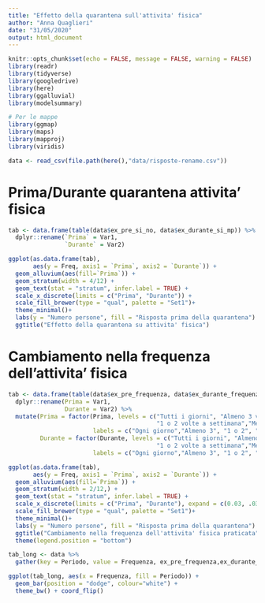 ```yaml
---
title: "Effetto della quarantena sull'attivita' fisica"
author: "Anna Quaglieri"
date: "31/05/2020"
output: html_document
---
```


```r
knitr::opts_chunk$set(echo = FALSE, message = FALSE, warning = FALSE)
library(readr)
library(tidyverse)
library(googledrive)
library(here)
library(ggalluvial)
library(modelsummary)

# Per le mappe
library(ggmap)
library(maps)
library(mapproj)
library(viridis)
```


```r
data <- read_csv(file.path(here(),"data/risposte-rename.csv"))
```


# Prima/Durante quarantena attivita' fisica

```r
tab <- data.frame(table(data$ex_pre_si_no, data$ex_durante_si_mp)) %>%
  dplyr::rename(`Prima` = Var1,
                `Durante` = Var2)

ggplot(as.data.frame(tab),
       aes(y = Freq, axis1 = `Prima`, axis2 = `Durante`)) +
  geom_alluvium(aes(fill=`Prima`)) +
  geom_stratum(width = 4/12) +
  geom_text(stat = "stratum", infer.label = TRUE) +
  scale_x_discrete(limits = c("Prima", "Durante")) +
  scale_fill_brewer(type = "qual", palette = "Set1")+
  theme_minimal()+
  labs(y = "Numero persone", fill = "Risposta prima della quarantena") +
  ggtitle("Effetto della quarantena su attivita' fisica")
```


# Cambiamento nella frequenza dell'attivita' fisica

```r
tab <- data.frame(table(data$ex_pre_frequenza, data$ex_durante_frequenza)) %>%
  dplyr::rename(Prima = Var1,
                Durante = Var2) %>%
  mutate(Prima = factor(Prima, levels = c("Tutti i giorni", "Almeno 3 volte a settimana",
                                          "1 o 2 volte a settimana","Meno di una volta a settimana"), 
                        labels = c("Ogni giorno","Almeno 3", "1 o 2", "Meno di una")),
         Durante = factor(Durante, levels = c("Tutti i giorni", "Almeno 3 volte a settimana",
                                          "1 o 2 volte a settimana","Meno di una volta a settimana"), 
                        labels = c("Ogni giorno","Almeno 3", "1 o 2", "Meno di una")))

ggplot(as.data.frame(tab),
       aes(y = Freq, axis1 = `Prima`, axis2 = `Durante`)) +
  geom_alluvium(aes(fill=`Prima`)) +
  geom_stratum(width = 2/12,) +
  geom_text(stat = "stratum", infer.label = TRUE) +
  scale_x_discrete(limits = c("Prima", "Durante"), expand = c(0.03, .03)) +
  scale_fill_brewer(type = "qual", palette = "Set1")+
  theme_minimal()+
  labs(y = "Numero persone", fill = "Risposta prima della quarantena") +
  ggtitle("Cambiamento nella frequenza dell'attivita' fisica praticata")+
  theme(legend.position = "bottom")
```


```r
tab_long <- data %>%
  gather(key = Periodo, value = Frequenza, ex_pre_frequenza,ex_durante_frequenza) 

ggplot(tab_long, aes(x = Frequenza, fill = Periodo)) +
  geom_bar(position = "dodge", colour="white") +
  theme_bw() + coord_flip()
```




